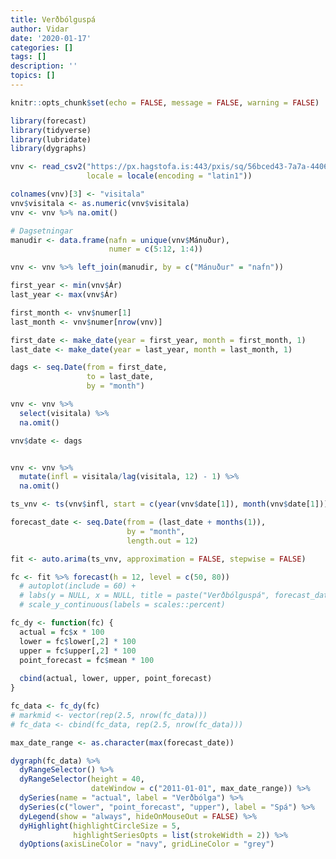 ```yaml
---
title: Verðbólguspá
author: Vidar
date: '2020-01-17'
categories: []
tags: []
description: ''
topics: []
---
```



```r
knitr::opts_chunk$set(echo = FALSE, message = FALSE, warning = FALSE)

library(forecast)
library(tidyverse)
library(lubridate)
library(dygraphs)

```


```r
vnv <- read_csv2("https://px.hagstofa.is:443/pxis/sq/56bced43-7a7a-4406-bc91-fceeaa46ed55",
                 locale = locale(encoding = "latin1"))

colnames(vnv)[3] <- "visitala"
vnv$visitala <- as.numeric(vnv$visitala)
vnv <- vnv %>% na.omit()

# Dagsetningar
manudir <- data.frame(nafn = unique(vnv$Mánuður),
                      numer = c(5:12, 1:4))

vnv <- vnv %>% left_join(manudir, by = c("Mánuður" = "nafn"))

first_year <- min(vnv$Ár)
last_year <- max(vnv$Ár)

first_month <- vnv$numer[1]
last_month <- vnv$numer[nrow(vnv)]

first_date <- make_date(year = first_year, month = first_month, 1)
last_date <- make_date(year = last_year, month = last_month, 1)

dags <- seq.Date(from = first_date,
                 to = last_date,
                 by = "month")

vnv <- vnv %>% 
  select(visitala) %>% 
  na.omit()

vnv$date <- dags


vnv <- vnv %>% 
  mutate(infl = visitala/lag(visitala, 12) - 1) %>% 
  na.omit()

ts_vnv <- ts(vnv$infl, start = c(year(vnv$date[1]), month(vnv$date[1])), frequency = 12)

```


```r

forecast_date <- seq.Date(from = (last_date + months(1)),
                          by = "month",
                          length.out = 12)

fit <- auto.arima(ts_vnv, approximation = FALSE, stepwise = FALSE)

fc <- fit %>% forecast(h = 12, level = c(50, 80)) 
  # autoplot(include = 60) + 
  # labs(y = NULL, x = NULL, title = paste("Verðbólguspá", forecast_date[1], "til", forecast_date[length(forecast_date)])) +
  # scale_y_continuous(labels = scales::percent)

```



```r

fc_dy <- function(fc) {
  actual = fc$x * 100
  lower = fc$lower[,2] * 100
  upper = fc$upper[,2] * 100
  point_forecast = fc$mean * 100
  
  cbind(actual, lower, upper, point_forecast)
}

fc_data <- fc_dy(fc)
# markmid <- vector(rep(2.5, nrow(fc_data)))
# fc_data <- cbind(fc_data, rep(2.5, nrow(fc_data)))

max_date_range <- as.character(max(forecast_date))

dygraph(fc_data) %>% 
  dyRangeSelector() %>% 
  dyRangeSelector(height = 40,
                  dateWindow = c("2011-01-01", max_date_range)) %>%
  dySeries(name = "actual", label = "Verðbólga") %>% 
  dySeries(c("lower", "point_forecast", "upper"), label = "Spá") %>% 
  dyLegend(show = "always", hideOnMouseOut = FALSE) %>% 
  dyHighlight(highlightCircleSize = 5,
              highlightSeriesOpts = list(strokeWidth = 2)) %>% 
  dyOptions(axisLineColor = "navy", gridLineColor = "grey")


```

